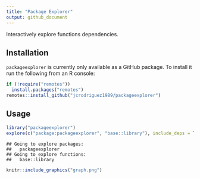 ```yaml
---
title: "Package Explorer"
output: github_document
---
```


Interactively explore functions dependencies.

## Installation
`packageexplorer` is currently only available as a GitHub package.
To install it run the following from an R console:
```r
if (!require("remotes"))
  install.packages("remotes")
remotes::install_github("jcrodriguez1989/packageexplorer")
```

## Usage

```r
library("packageexplorer")
explore(c("package:packageexplorer", "base::library"), include_deps = TRUE)
```

    ## Going to explore packages:
    ## 	 packageexplorer 
    ## Going to explore functions:
    ## 	 base::library

```r
knitr::include_graphics("graph.png")
```


